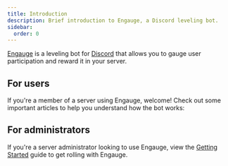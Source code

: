 ```yaml
---
title: Introduction
description: Brief introduction to Engauge, a Discord leveling bot.
sidebar:
  order: 0
---
```



[Engauge](https://engau.ge/) is a leveling bot for
[Discord](https://discord.com/) that allows you to gauge user participation and
reward it in your server.

<LinkCard
  title="Engauge"
  description="Visit the main site."
  href="https://engau.ge/"
/>

## For users

If you're a member of a server using Engauge, welcome! Check out some important
articles to help you understand how the bot works:

<CardGrid>
  <LinkCard
    title="Experience"
    href="/overview/xp"
    description="Learn about the XP system."
  />
  <LinkCard
    title="Message counting"
    href="/overview/messages"
    description="Learn how Engauge keeps track of your messages."
  />
  <LinkCard
    title="Voice tracking"
    href="/overview/voice"
    description="Learn how Engauge tracks your voice activity."
  />
  <LinkCard
    title="Economy"
    href="/overview/economy"
    description="Discover Engauge's economy system."
  />
</CardGrid>

## For administrators

If you're a server administrator looking to use Engauge, view the
[Getting Started](/setup/getting-started) guide to get rolling with Engauge.
